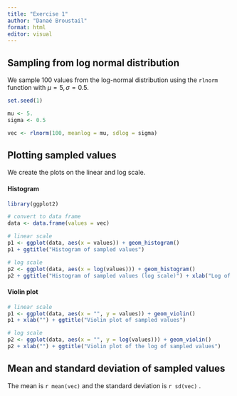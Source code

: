```yaml
---
title: "Exercise 1"
author: "Danaé Broustail"
format: html
editor: visual
---
```


## Sampling from log normal distribution

We sample 100 values from the log-normal distribution using the `rlnorm` function with $\mu = 5, \sigma = 0.5$.

```r
set.seed(1) 

mu <- 5.
sigma <- 0.5

vec <- rlnorm(100, meanlog = mu, sdlog = sigma)
```

## Plotting sampled values

We create the plots on the linear and log scale.

#### Histogram

```r
library(ggplot2)

# convert to data frame
data <- data.frame(values = vec)

# linear scale
p1 <- ggplot(data, aes(x = values)) + geom_histogram() 
p1 + ggtitle("Histogram of sampled values")

# log scale
p2 <- ggplot(data, aes(x = log(values))) + geom_histogram()
p2 + ggtitle("Histogram of sampled values (log scale)") + xlab("Log of values") 

```

#### Violin plot

```r

# linear scale
p1 <- ggplot(data, aes(x = "", y = values)) + geom_violin() 
p1 + xlab("") + ggtitle("Violin plot of sampled values")

# log scale
p2 <- ggplot(data, aes(x = "", y = log(values))) + geom_violin() 
p2 + xlab("") + ggtitle("Violin plot of the log of sampled values")

```

## Mean and standard deviation of sampled values

The mean is `r mean(vec)` and the standard deviation is `r sd(vec)` .
